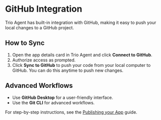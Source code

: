 
# GitHub Integration

Trio Agent has built-in integration with GitHub, making it easy to push your local changes to a GitHub project.

## How to Sync
1. Open the app details card in Trio Agent and click **Connect to GitHub**.
2. Authorize access as prompted.
3. Click **Sync to GitHub** to push your code from your local computer to GitHub. You can do this anytime to push new changes.

## Advanced Workflows
- Use **GitHub Desktop** for a user-friendly interface.
- Use the **Git CLI** for advanced workflows.

For step-by-step instructions, see the [Publishing your App](/docs/publishing) guide.

